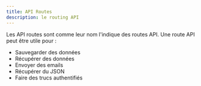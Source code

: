 ```yaml
---
title: API Routes
description: le routing API
---
```


Les API routes sont comme leur nom l'indique des routes API. Une route API peut être utile pour :

- Sauvegarder des données
- Récupérer des données
- Envoyer des emails
- Récupérer du JSON
- Faire des trucs authentifiés